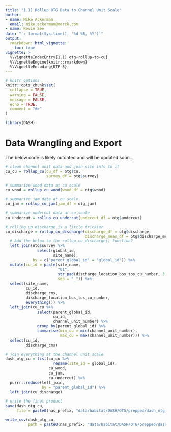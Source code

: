 ```yaml
---
title: "1.1) Rollup OTG Data to Channel Unit Scale"
author: 
- name: Mike Ackerman
  email: mike.ackerman@merck.com
- name: Kevin See
date: "`r format(Sys.time(), '%d %B, %Y')`"
output: 
  rmarkdown::html_vignette:
    toc: true
vignette: >
  %\VignetteIndexEntry{1.1) otg-rollup-to-cu}
  %\VignetteEngine{knitr::rmarkdown}
  %\VignetteEncoding{UTF-8}
---
```


```r
# knitr options
knitr::opts_chunk$set(
  collapse = TRUE,
  warning = FALSE,
  message = FALSE,
  echo = TRUE,
  comment = "#>"
)

```

```r
library(DASH)
```

# Data Wrangling and Export

The below code is likely outdated and will be updated soon...

```r
# clean channel unit data and join site info to it
cu_cu = rollup_cu(cu_df = otg$cu,
                  survey_df = otg$survey)

```

```r
# summarize wood data at cu scale
cu_wood = rollup_cu_wood(wood_df = otg$wood)

# summarize jam data at cu scale
cu_jam = rollup_cu_jam(jam_df = otg_jam)

# summarize undercut data at cu scale
cu_undercut = rollup_cu_undercut(undercut_df = otg$undercut)

```

```r
# rolling up discharge is a little trickier
cu_discharge = rollup_cu_discharge(discharge_df = otg$discharge,
                                   discharge_meas_df = otg$discharge_measurements) %>%
  # Add the below to the rollup_cu_discharge() function?
  left_join(otg$survey %>%
              select(global_id,
                     site_name),
            by = c("parent_global_id" = "global_id")) %>%
  mutate(cu_id = paste(site_name,
                       "01",
                       str_pad(discharge_location_bos_tos_cu_number, 3, pad = "0"),
                       sep = "_")) %>%
  select(site_name,
         cu_id,
         discharge_cms,
         discharge_location_bos_tos_cu_number,
         everything()) %>%
  left_join(cu_cu %>%
              select(parent_global_id,
                     cu_id,
                     channel_unit_number) %>%
              group_by(parent_global_id) %>%
              summarise(min_cu = min(channel_unit_number),
                        max_cu = max(channel_unit_number))) %>%
  select(cu_id,
         discharge_cms)

```

```r
# join everything at the channel unit scale
dash_otg_cu = list(cu_cu %>%
                     rename(site_id = global_id),
                   cu_wood,
                   cu_jam,
                   cu_undercut) %>%
  purrr::reduce(left_join,
                by = "parent_global_id") %>%
  left_join(cu_discharge)

```

```r
# write the final product
save(dash_otg_cu,
     file = paste0(nas_prefix, "data/habitat/DASH/OTG/prepped/dash_otg_cu.rda"))

write_csv(dash_otg_cu,
          path = paste0(nas_prefix, "data/habitat/DASH/OTG/prepped/dash_otg_cu.csv"))

```
